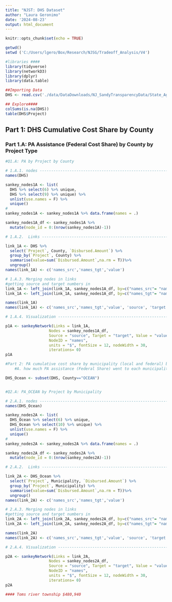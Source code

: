 ```yaml
---
title: "NJST: DHS Dataset"
author: "Laura Geronimo"
date: '2024-08-23'
output: html_document
---
```


```r
knitr::opts_chunk$set(echo = TRUE)
```

```r

getwd()
setwd ('C:/Users/lgero/Box/Research/NJSG/Tradeoff_Analysis/V4')

#libraries ####
library(tidyverse)
library(networkD3)
library(dplyr)
library(data.table)

##Importing Data
DHS <- read.csv('./data/DataDownloads/NJ_SandyTransparencyData/State_Agency_Datasets/Sandy_DHS_Master_Data.csv')

## Explore####
colSums(is.na(DHS))
table(DHS$Project)

```

## Part 1: DHS Cumulative Cost Share by County
### Part 1.A: PA Assistance (Federal Cost Share) by County by Project Type
```r

#Q1.A: PA by Project by County

# 1.A.1. nodes --------------------------------------------------------------------
names(DHS)

sankey_nodes1A <- list(
  DHS %>% select(6) %>% unique,
  DHS %>% select(9) %>% unique) %>% 
  unlist(use.names = F) %>% 
  unique()
# 
sankey_nodes1A <- sankey_nodes1A %>% data.frame(names = .)

sankey_nodes1A_df <- sankey_nodes1A %>% 
  mutate(node_id = 0:(nrow(sankey_nodes1A)-1))

# 1.A.2.  Links -------------------------------------------------------------

link_1A <- DHS %>% 
  select(`Project`, County, `Disbursed.Amount`) %>% 
  group_by(`Project`, County) %>% 
  summarise(value=sum(`Disbursed.Amount`,na.rm = T))%>% 
  ungroup()
names(link_1A) <- c('names_src','names_tgt','value')

# 1.A.3. Merging nodes in links
#getting source and target numbers in 
link_1A <- left_join(link_1A, sankey_nodes1A_df, by=c("names_src"= "names"), copy=F)
link_1A <- left_join(link_1A, sankey_nodes1A_df, by=c("names_tgt"= "names"), copy=F)

names(link_1A)
names(link_1A) <- c('names_src','names_tgt','value', 'source', 'target')
```

```r
# 1.A.4. Visualization --------------------------------------------------------

p1A <- sankeyNetwork(Links = link_1A, 
                   Nodes = sankey_nodes1A_df, 
                   Source = "source", Target = "target", Value = "value", 
                   NodeID = "names",
                   units = "$", fontSize = 12, nodeWidth = 30,
                   iterations= 0)
p1A
```

```r
#Part 2: PA cumulative cost share by municipality (local and federal) by project type in Ocean County
    #A. how much PA assistance (Federal Share) went to each municipality by project type

DHS_Ocean <- subset(DHS, County=="OCEAN")


#Q2.A: PA_OCEAN by Project by Municipality

# 2.A.1. nodes --------------------------------------------------------------------
names(DHS_Ocean)

sankey_nodes2A <- list(
  DHS_Ocean %>% select(6) %>% unique,
  DHS_Ocean %>% select(10) %>% unique) %>% 
  unlist(use.names = F) %>% 
  unique()
# 
sankey_nodes2A <- sankey_nodes2A %>% data.frame(names = .)

sankey_nodes2A_df <- sankey_nodes2A %>% 
  mutate(node_id = 0:(nrow(sankey_nodes2A)-1))

# 2.A.2.  Links -------------------------------------------------------------

link_2A <- DHS_Ocean %>% 
  select(`Project`, Municipality, `Disbursed.Amount`) %>% 
  group_by(`Project`, Municipality) %>% 
  summarise(value=sum(`Disbursed.Amount`,na.rm = T))%>% 
  ungroup()
names(link_2A) <- c('names_src','names_tgt','value')

# 2.A.3. Merging nodes in links
#getting source and target numbers in 
link_2A <- left_join(link_2A, sankey_nodes2A_df, by=c("names_src"= "names"), copy=F)
link_2A <- left_join(link_2A, sankey_nodes2A_df, by=c("names_tgt"= "names"), copy=F)

names(link_2A)
names(link_2A) <- c('names_src','names_tgt','value', 'source', 'target')
```

```r
# 2.A.4. Visualization --------------------------------------------------------

p2A <- sankeyNetwork(Links = link_2A, 
                   Nodes = sankey_nodes2A_df, 
                   Source = "source", Target = "target", Value = "value", 
                   NodeID = "names",
                   units = "$", fontSize = 12, nodeWidth = 30,
                   iterations= 0)
p2A

#### Toms river township $480,940
```

